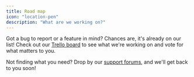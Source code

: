 ```yaml
---
title: Road map
icon: "location-pen"
description: "What are we working on?"
---
```


Got a bug to report or a feature in mind? Chances are, it's already on our list! Check out our [Trello board](https://trello.com/b/bVlsp6wz/api) to see what we're working on and vote for what matters to you.

Not finding what you need? Drop by our [support forums](https://www.themoviedb.org/talk/category/5047958519c29526b50017d6), and we'll get back to you soon!
